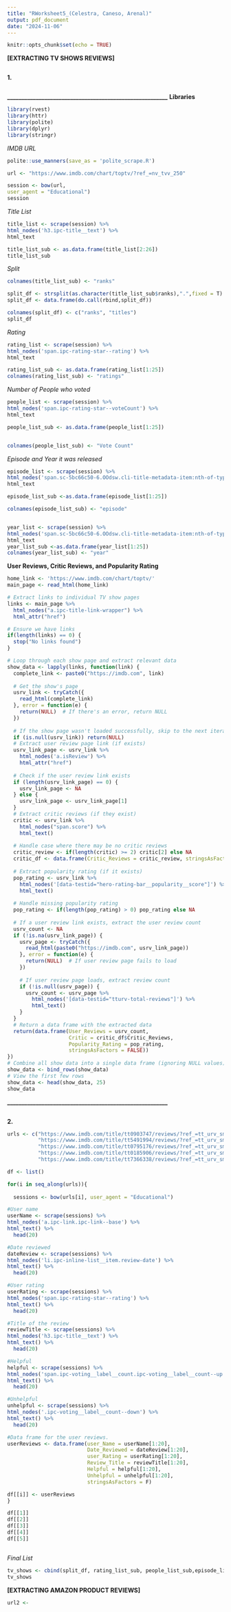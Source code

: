 ```yaml
---
title: "RWorksheet5_(Celestra, Caneso, Arenal)"
output: pdf_document
date: "2024-11-06"
---
```


```r
knitr::opts_chunk$set(echo = TRUE)
```
**[EXTRACTING TV SHOWS REVIEWS]**
```r
```
**1.**
```r

```
**________________________________________________________**
**Libraries**
```r
library(rvest)
library(httr)
library(polite)
library(dplyr)
library(stringr)
```

*IMDB URL*
```r
polite::use_manners(save_as = 'polite_scrape.R')

url <- "https://www.imdb.com/chart/toptv/?ref_=nv_tvv_250"

session <- bow(url,
user_agent = "Educational")
session

```

*Title List*
```r
title_list <- scrape(session) %>%
html_nodes('h3.ipc-title__text') %>%
html_text

title_list_sub <- as.data.frame(title_list[2:26])
title_list_sub
```

*Split*
```r
colnames(title_list_sub) <- "ranks"

split_df <- strsplit(as.character(title_list_sub$ranks),".",fixed = T)
split_df <- data.frame(do.call(rbind,split_df))

colnames(split_df) <- c("ranks", "titles")
split_df
```

*Rating*
```r
rating_list <- scrape(session) %>%
html_nodes('span.ipc-rating-star--rating') %>%
html_text

rating_list_sub <- as.data.frame(rating_list[1:25])
colnames(rating_list_sub) <- "ratings"

```

*Number of People who voted*
```r
people_list <- scrape(session) %>%
html_nodes('span.ipc-rating-star--voteCount') %>%
html_text

people_list_sub <- as.data.frame(people_list[1:25])


colnames(people_list_sub) <- "Vote Count"
```

*Episode and Year it was released*
```r
episode_list <- scrape(session) %>%
html_nodes('span.sc-5bc66c50-6.OOdsw.cli-title-metadata-item:nth-of-type(2)') %>%
html_text

episode_list_sub <-as.data.frame(episode_list[1:25])

colnames(episode_list_sub) <- "episode"


year_list <- scrape(session) %>%
html_nodes('span.sc-5bc66c50-6.OOdsw.cli-title-metadata-item:nth-of-type(1)') %>%
html_text
year_list_sub <-as.data.frame(year_list[1:25])
colnames(year_list_sub) <- "year"

```

**User Reviews, Critic Reviews, and Popularity Rating**
```r
home_link <- 'https://www.imdb.com/chart/toptv/'
main_page <- read_html(home_link)

# Extract links to individual TV show pages
links <- main_page %>%
  html_nodes("a.ipc-title-link-wrapper") %>%
  html_attr("href")

# Ensure we have links
if(length(links) == 0) {
  stop("No links found")
}

# Loop through each show page and extract relevant data
show_data <- lapply(links, function(link) {
  complete_link <- paste0("https://imdb.com", link)
  
  # Get the show's page
  usrv_link <- tryCatch({
    read_html(complete_link)
  }, error = function(e) {
    return(NULL)  # If there's an error, return NULL
  })
  
  # If the show page wasn't loaded successfully, skip to the next iteration
  if (is.null(usrv_link)) return(NULL)
  # Extract user review page link (if exists)
  usrv_link_page <- usrv_link %>%
    html_nodes('a.isReview') %>%
    html_attr("href")
  
  # Check if the user review link exists
  if (length(usrv_link_page) == 0) {
    usrv_link_page <- NA
  } else {
    usrv_link_page <- usrv_link_page[1]
  }
  # Extract critic reviews (if they exist)
  critic <- usrv_link %>%
    html_nodes("span.score") %>%
    html_text()
  
  # Handle case where there may be no critic reviews
  critic_review <- if(length(critic) >= 2) critic[2] else NA
  critic_df <- data.frame(Critic_Reviews = critic_review, stringsAsFactors = FALSE)
  
  # Extract popularity rating (if it exists)
  pop_rating <- usrv_link %>%
    html_nodes('[data-testid="hero-rating-bar__popularity__score"]') %>%
    html_text()
  
  # Handle missing popularity rating
  pop_rating <- if(length(pop_rating) > 0) pop_rating else NA
  
  # If a user review link exists, extract the user review count
  usrv_count <- NA
  if (!is.na(usrv_link_page)) {
    usrv_page <- tryCatch({
      read_html(paste0("https://imdb.com", usrv_link_page))
    }, error = function(e) {
      return(NULL)  # If user review page fails to load
    })
    
    # If user review page loads, extract review count
    if (!is.null(usrv_page)) {
      usrv_count <- usrv_page %>%
        html_nodes('[data-testid="tturv-total-reviews"]') %>%
        html_text()
    }
  }
  # Return a data frame with the extracted data
  return(data.frame(User_Reviews = usrv_count, 
                    Critic = critic_df$Critic_Reviews, 
                    Popularity_Rating = pop_rating, 
                    stringsAsFactors = FALSE))
})
# Combine all show data into a single data frame (ignoring NULL values)
show_data <- bind_rows(show_data)
# View the first few rows
show_data <- head(show_data, 25)
show_data
```
**________________________________________________________**
```r
```

**2.**
```r


urls <- c("https://www.imdb.com/title/tt0903747/reviews/?ref_=tt_urv_sm",
          "https://www.imdb.com/title/tt5491994/reviews/?ref_=tt_urv_sm",
          "https://www.imdb.com/title/tt0795176/reviews/?ref_=tt_urv_sm",
          "https://www.imdb.com/title/tt0185906/reviews/?ref_=tt_urv_sm",
          "https://www.imdb.com/title/tt7366338/reviews/?ref_=tt_urv_sm")

df <- list()

for(i in seq_along(urls)){
  
  sessions <- bow(urls[i], user_agent = "Educational")

#User name
userName <- scrape(sessions) %>%
html_nodes('a.ipc-link.ipc-link--base') %>%
html_text() %>%
  head(20)

#Date reviewed
dateReview <- scrape(sessions) %>%
html_nodes('li.ipc-inline-list__item.review-date') %>%
html_text() %>%
  head(20)

#User rating
userRating <- scrape(sessions) %>%
html_nodes('span.ipc-rating-star--rating') %>%
html_text() %>%
  head(20)

#Title of the review
reviewTitle <- scrape(sessions) %>%
html_nodes('h3.ipc-title__text') %>%
html_text() %>%
  head(20)

#Helpful
helpful <- scrape(sessions) %>%
html_nodes('span.ipc-voting__label__count.ipc-voting__label__count--up') %>%
html_text() %>%
  head(20)

#Unhelpful
unhelpful <- scrape(sessions) %>%
html_nodes('.ipc-voting__label__count--down') %>%
html_text() %>%
  head(20)

#Data frame for the user reviews.
userReviews <- data.frame(user_Name = userName[1:20],
                          Date_Reviewed = dateReview[1:20],
                          user_Rating = userRating[1:20],
                          Review_Title = reviewTitle[1:20],
                          Helpful = helpful[1:20],
                          Unhelpful = unhelpful[1:20],
                          stringsAsFactors = F)

df[[i]] <- userReviews
}

df[[1]]
df[[2]]
df[[3]]
df[[4]]
df[[5]]
```

```r

```


*Final List*
```r
tv_shows <- cbind(split_df, rating_list_sub, people_list_sub,episode_list_sub, year_list_sub)
tv_shows

```





**[EXTRACTING AMAZON PRODUCT REVIEWS]**
```r
url2 <- 
```

